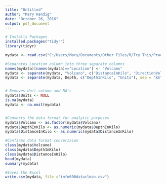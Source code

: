 ---
title: "Untitled"
author: "Mary Kendig"
date: "October 26, 2016"
output: pdf_document
---
```{r}

# Installs Packages 
installed.packages("tidyr")
library(tidyr)

mydata <- read.csv("C:/Users/Mary/Documents/Other Files/R/Try This/Practice R Space/r_programming_bsos_winter2016 WORKING FILE/Notes/infm600data.csv")

#Separates Location column into three separate columns 
names(mydata)[names(mydata)=="Location"] <- "Volcano"
mydata <- separate(mydata, "Volcano", c("DistanceInKilo", "DirectionVolcano" ), sep = "km") %>% separate("DirectionVolcano", c("Direction", "Volcano"), sep = "of")
mydata <- separate(mydata, Depth, c("DepthInKilo", "Units"), sep = "km")


# Removes Unit column and NA's
mydata$Units <- NULL
is.na(mydata)
mydata <- na.omit(mydata)


#Converts the data format for analytic purposes
mydata$Volcano <- as.factor(mydata$Volcano)
mydata$DepthInKilo <- as.numeric(mydata$DepthInKilo)
mydata$DistanceInKilo <- as.numeric(mydata$DistanceInKilo)

#Confirms data format conversaion 
class(mydata$Volcano)
class(mydata$DepthInKilo)
class(mydata$DistanceInKilo)
head(mydata)
summary(mydata)

#Saves the Excel
write.csv(mydata, file ="infm600dataclean.csv")

```

